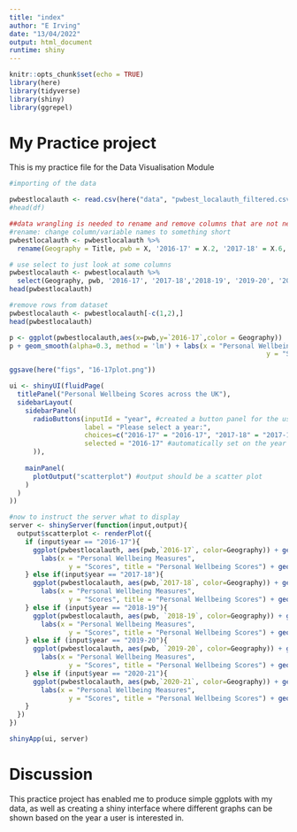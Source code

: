 ```yaml
---
title: "index"
author: "E Irving"
date: "13/04/2022"
output: html_document
runtime: shiny
---
```


```r
knitr::opts_chunk$set(echo = TRUE)
library(here)
library(tidyverse)
library(shiny)
library(ggrepel)
```

# My Practice project

This is my practice file for the Data Visualisation Module

```r
#importing of the data

pwbestlocalauth <- read.csv(here("data", "pwbest_localauth_filtered.csv"))
#head(df)
```


```r
##data wrangling is needed to rename and remove columns that are not necessary for visualisation
#rename: change column/variable names to something short
pwbestlocalauth <- pwbestlocalauth %>% 
  rename(Geography = Title, pwb = X, '2016-17' = X.2, '2017-18' = X.6, '2018-19' = X.10, '2019-20' = X.14, '2020-21' = X.18)

# use select to just look at some columns
pwbestlocalauth <- pwbestlocalauth %>% 
  select(Geography, pwb, '2016-17', '2017-18','2018-19', '2019-20', '2020-21')
head(pwbestlocalauth)

#remove rows from dataset
pwbestlocalauth <- pwbestlocalauth[-c(1,2),]
head(pwbestlocalauth)
```

```r
p <- ggplot(pwbestlocalauth,aes(x=pwb,y=`2016-17`,color = Geography))
p + geom_smooth(alpha=0.3, method = 'lm') + labs(x = "Personal Wellbeing Measures",
                                                                 y = "Scores", title = "Personal Wellbeing Scores in 2016-2017") + geom_jitter(height=0,width=.1,alpha=.5) + geom_text_repel(aes(label=Geography))

ggsave(here("figs", "16-17plot.png"))
```

```r

ui <- shinyUI(fluidPage(
  titlePanel("Personal Wellbeing Scores across the UK"),
  sidebarLayout(
    sidebarPanel(
      radioButtons(inputId = "year", #created a button panel for the user to select the year they wish to view
                   label = "Please select a year:",
                   choices=c("2016-17" = "2016-17", "2017-18" = "2017-18","2018-19" = "2018-19", "2019-20" = "2019-20","2020-21" = "2020-21"),
                   selected = "2016-17" #automatically set on the year 2016-2017
      )),
    
    mainPanel(
      plotOutput("scatterplot") #output should be a scatter plot
    )
  )
))

#now to instruct the server what to display 
server <- shinyServer(function(input,output){
  output$scatterplot <- renderPlot({
    if (input$year == "2016-17"){
      ggplot(pwbestlocalauth, aes(pwb,`2016-17`, color=Geography)) + geom_point() + geom_smooth(alpha=0.2,method='lm') +
        labs(x = "Personal Wellbeing Measures",
               y = "Scores", title = "Personal Wellbeing Scores") + geom_jitter() + geom_text_repel(aes(label=Geography))
    } else if(input$year == "2017-18"){
      ggplot(pwbestlocalauth, aes(pwb,`2017-18`, color=Geography)) + geom_point() + geom_smooth(alpha=0.2,method='lm') + 
        labs(x = "Personal Wellbeing Measures",
               y = "Scores", title = "Personal Wellbeing Scores") + geom_jitter() + geom_text_repel(aes(label=Geography))
    } else if (input$year == "2018-19"){
      ggplot(pwbestlocalauth, aes(pwb, `2018-19`, color=Geography)) + geom_point() + geom_smooth(alpha=0.2,method='lm') + 
        labs(x = "Personal Wellbeing Measures",
               y = "Scores", title = "Personal Wellbeing Scores") + geom_jitter() + geom_text_repel(aes(label=Geography))
    } else if (input$year == "2019-20"){
      ggplot(pwbestlocalauth, aes(pwb, `2019-20`, color=Geography)) + geom_point() + geom_smooth(alpha=0.2,method='lm') + 
        labs(x = "Personal Wellbeing Measures",
               y = "Scores", title = "Personal Wellbeing Scores") + geom_jitter() + geom_text_repel(aes(label=Geography))
    } else if (input$year == "2020-21"){
      ggplot(pwbestlocalauth, aes(pwb,`2020-21`, color=Geography)) + geom_point() + geom_smooth(alpha=0.2,method='lm') + 
        labs(x = "Personal Wellbeing Measures",
               y = "Scores", title = "Personal Wellbeing Scores") + geom_jitter() + geom_text_repel(aes(label=Geography))
    }
  })
})

shinyApp(ui, server)
```


# Discussion

This practice project has enabled me to produce simple ggplots with my data, as well as creating a shiny interface where different graphs can be shown based on the year a user is interested in.


